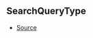 ## SearchQueryType



- [Source](https://github.com/Androz2091/discord-player/blob/6af3b78/packages/discord-player/src/types/types.ts#L179)